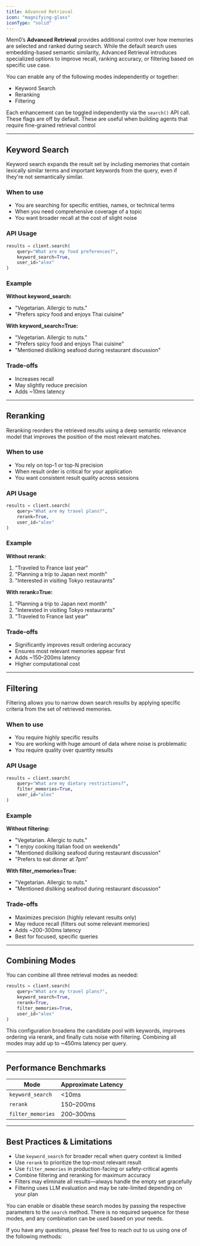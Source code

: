 ```yaml
---
title: Advanced Retrieval
icon: "magnifying-glass"
iconType: "solid"
---
```


<Snippet file="paper-release.mdx" />

Mem0’s **Advanced Retrieval** provides additional control over how memories are selected and ranked during search. While the default search uses embedding-based semantic similarity, Advanced Retrieval introduces specialized options to improve recall, ranking accuracy, or filtering based on specific use case.

You can enable any of the following modes independently or together:

- Keyword Search
- Reranking
- Filtering

Each enhancement can be toggled independently via the `search()` API call. These flags are off by default. These are useful when building agents that require fine-grained retrieval control

---

## Keyword Search

Keyword search expands the result set by including memories that contain lexically similar terms and important keywords from the query, even if they're not semantically similar.

### When to use
- You are searching for specific entities, names, or technical terms
- When you need comprehensive coverage of a topic
- You want broader recall at the cost of slight noise


### API Usage
```python
results = client.search(
    query="What are my food preferences?",
    keyword_search=True,
    user_id="alex"
)
```

### Example

**Without keyword_search:**
- "Vegetarian. Allergic to nuts."
- "Prefers spicy food and enjoys Thai cuisine"

**With keyword_search=True:**
- "Vegetarian. Allergic to nuts."
- "Prefers spicy food and enjoys Thai cuisine"
- "Mentioned disliking seafood during restaurant discussion"

### Trade-offs
- Increases recall
- May slightly reduce precision
- Adds ~10ms latency

---

## Reranking

Reranking reorders the retrieved results using a deep semantic relevance model that improves the position of the most relevant matches.

### When to use
- You rely on top-1 or top-N precision
- When result order is critical for your application
- You want consistent result quality across sessions

### API Usage
```python
results = client.search(
    query="What are my travel plans?",
    rerank=True,
    user_id="alex"
)
```

### Example

**Without rerank:**
1. "Traveled to France last year"
2. "Planning a trip to Japan next month"
3. "Interested in visiting Tokyo restaurants"

**With rerank=True:**
1. "Planning a trip to Japan next month"
2. "Interested in visiting Tokyo restaurants"
3. "Traveled to France last year"

### Trade-offs
- Significantly improves result ordering accuracy
- Ensures most relevant memories appear first
- Adds ~150–200ms latency
- Higher computational cost

---

## Filtering

Filtering allows you to narrow down search results by applying specific criteria from the set of retrieved memories.

### When to use
- You require highly specific results
- You are working with huge amount of data where noise is problematic
- You require quality over quantity results

### API Usage
```python
results = client.search(
    query="What are my dietary restrictions?",
    filter_memories=True,
    user_id="alex"
)
```

### Example

**Without filtering:**
- "Vegetarian. Allergic to nuts."
- "I enjoy cooking Italian food on weekends"
- "Mentioned disliking seafood during restaurant discussion"
- "Prefers to eat dinner at 7pm"

**With filter_memories=True:**
- "Vegetarian. Allergic to nuts."
- "Mentioned disliking seafood during restaurant discussion"

### Trade-offs
- Maximizes precision (highly relevant results only)
- May reduce recall (filters out some relevant memories)
- Adds ~200-300ms latency
- Best for focused, specific queries

---

## Combining Modes

You can combine all three retrieval modes as needed:

```python
results = client.search(
    query="What are my travel plans?",
    keyword_search=True,
    rerank=True,
    filter_memories=True,
    user_id="alex"
)
```

This configuration broadens the candidate pool with keywords, improves ordering via rerank, and finally cuts noise with filtering.
<Note> Combining all modes may add up to ~450ms latency per query. </Note>

---

## Performance Benchmarks

| **Mode**         | **Approximate Latency** |
|------------------|-------------------------|
| `keyword_search` | <10ms                   |
| `rerank`         | 150–200ms               |
| `filter_memories`| 200–300ms               |

---

## Best Practices & Limitations

- Use `keyword_search` for broader recall when query context is limited
- Use `rerank` to prioritize the top-most relevant result
- Use `filter_memories` in production-facing or safety-critical agents
- Combine filtering and reranking for maximum accuracy
- Filters may eliminate all results—always handle the empty set gracefully
- Filtering uses LLM evaluation and may be rate-limited depending on your plan

<Note> You can enable or disable these search modes by passing the respective parameters to the `search` method. There is no required sequence for these modes, and any combination can be used based on your needs. </Note>

If you have any questions, please feel free to reach out to us using one of the following methods:

<Snippet file="get-help.mdx" />
